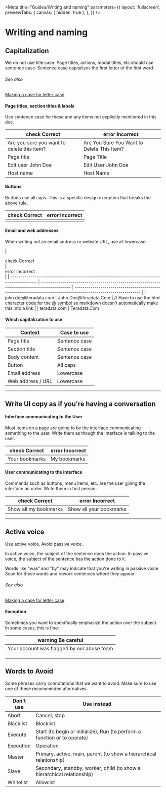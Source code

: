 <!-- writing-and-naming.stories.mdx -->


<Meta
  title="Guides/Writing and naming"
  parameters={{
    layout: 'fullscreen',
    previewTabs: {
      canvas: { hidden: true },
    },
  }}
/>

<style>{`
  .caution {
    color: var(--mdc-theme-caution);
  }
  .positive {
    color: var(--mdc-theme-positive);
  }
  .negative {
    color: var(--mdc-theme-negative);
  }
  .status_lockup {
    display: flex;
  }
  .status_lockup td-icon {
    margin-right: 8px;
  }
  #button-incorrect {
    --mdc-typography-button-text-transform: none;
  }
`}</style>

# Writing and naming

## Capitalization

We do not use title case. Page titles, actions, modal titles, etc should use sentence case. Sentence case capitalizes the first letter of the first word.

###### See also

<div className="link-list">
  <a
    className="link-item link-article"
    href="https://medium.com/@jsaito/making-a-case-for-letter-case-19d09f653c98"
    target="_blank"
  >
    Making a case for letter case
  </a>
</div>

#### Page titles, section titles & labels

Use sentence case for these and any items not explicitly mentioned in this doc.

| <div class="status_lockup positive"><td-icon class="positive">check</td-icon> Correct</div> | <div class="status_lockup negative"><td-icon class="negative">error</td-icon> Incorrect</div> |
| ------------------------------------------------------------------------------------------- | --------------------------------------------------------------------------------------------- |
| Are you sure you want to delete this item?                                                  | Are You Sure You Want to Delete This Item?                                                    |
| Page title                                                                                  | Page Title                                                                                    |
| Edit user John Doe                                                                          | Edit User John Doe                                                                            |
| Host name                                                                                   | Host Name                                                                                     |

#### Buttons

Buttons use all caps. This is a specific design exception that breaks the above rule.

| <div class="status_lockup positive"><td-icon class="positive">check</td-icon> Correct</div> | <div class="status_lockup negative"><td-icon class="negative">error</td-icon> Incorrect</div> |
| ------------------------------------------------------------------------------------------- | --------------------------------------------------------------------------------------------- |
| <td-button id="button-correct" outlined label="Button action"></td-button>                  | <td-button id="button-incorrect" outlined label="Button action"></td-button>                  |

#### Email and web addresses

When writing out an email address or website URL, use all lowercase.

| <div class="status_lockup positive"><td-icon class="positive">check</td-icon> Correct</div> | <div class="status_lockup negative"><td-icon class="negative">error</td-icon> Incorrect</div> |
| ------------------------------------------------------------------------------------------- | --------------------------------------------------------------------------------------------- | --------------------------------------------------------------------------------------------------------------- |
| john.doe&#64;teradata.com                                                                   | John.Doe&#64;Teradata.Com                                                                     | // Have to use the html character code for the @ symbol so markdown doesn't automatically make this into a link |
| teradata.com                                                                                | Teradata.Com                                                                                  |

#### Which capitalization to use

| Context           | Case to use   |
| ----------------- | ------------- |
| Page title        | Sentence case |
| Section title     | Sentence case |
| Body content      | Sentence case |
| Button            | All caps      |
| Email address     | Lowercase     |
| Web address / URL | Lowercase     |

---

## Write UI copy as if you're having a conversation

#### Interface communicating to the User

Most items on a page are going to be the interface communicating something to the user. Write them as though the interface is talking to the user.

| <div class="status_lockup positive"><td-icon class="positive">check</td-icon> Correct</div> | <div class="status_lockup negative"><td-icon class="negative">error</td-icon> Incorrect</div> |
| ------------------------------------------------------------------------------------------- | --------------------------------------------------------------------------------------------- |
| Your bookmarks                                                                              | My bookmarks                                                                                  |

#### User communicating to the interface

Commands such as buttons, menu items, etc. are the user giving the interface an order. Write them in first person:

| <div class="status_lockup positive"><td-icon class="positive">check</td-icon> Correct</div> | <div class="status_lockup negative"><td-icon class="negative">error</td-icon> Incorrect</div> |
| ------------------------------------------------------------------------------------------- | --------------------------------------------------------------------------------------------- |
| Show all my bookmarks                                                                       | Show all your bookmarks                                                                       |

---

## Active voice

Use active voice. Avoid passive voice.

In active voice, the subject of the sentence does the action. In passive voice, the subject of the sentence has the action done to it.

Words like "was" and "by" may indicate that you're writing in passive voice. Scan for these words and rework sentences where they appear.

###### See also

<div className="link-list">
  <a
    className="link-item link-article"
    href="https://medium.com/@jsaito/making-a-case-for-letter-case-19d09f653c98"
    target="_blank"
  >
    Making a case for letter case
  </a>
</div>

#### Exception

Sometimes you want to specifically emphasize the action over the subject. In some cases, this is fine:

| <div class="status_lockup caution"><td-icon class="caution">warning</td-icon> Be careful</div> |
| ---------------------------------------------------------------------------------------------- |
| Your account was flagged by our abuse team                                                     |

---

## Words to Avoid

Some phrases carry connotations that we want to avoid. Make sure to use one of these recommended alternatives.

| Don't use | Use instead                                                               |
| --------- | ------------------------------------------------------------------------- |
| Abort     | Cancel, stop                                                              |
| Blacklist | Blocklist                                                                 |
| Execute   | Start (to begin or initialize), Run (to perform a function or to operate) |
| Execution | Operation                                                                 |
| Master    | Primary, active, main, parent (to show a hierarchical relationship)       |
| Slave     | Secondary, standby, worker, child (to show a hierarchical relationship)   |
| Whitelist | Allowlist                                                                 |
